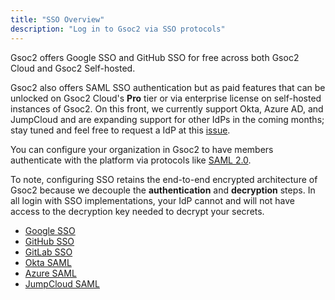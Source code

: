 ```yaml
---
title: "SSO Overview"
description: "Log in to Gsoc2 via SSO protocols"
---
```


<Warning>
  Gsoc2 offers Google SSO and GitHub SSO for free across both Gsoc2 Cloud and Gsoc2 Self-hosted.
  
  Gsoc2 also offers SAML SSO authentication but as paid features that can be unlocked on Gsoc2 Cloud's **Pro** tier
  or via enterprise license on self-hosted instances of Gsoc2. On this front, we currently support Okta, Azure AD, and JumpCloud and
  are expanding support for other IdPs in the coming months; stay tuned and feel free to request a IdP at this
  [issue](https://github.com/Gsoc2/gsoc2/issues/442).
</Warning>

You can configure your organization in Gsoc2 to have members authenticate with the platform via protocols like [SAML 2.0](https://en.wikipedia.org/wiki/SAML_2.0).

To note, configuring SSO retains the end-to-end encrypted architecture of Gsoc2 because we decouple the **authentication** and **decryption** steps. In all login with SSO implementations,
your IdP cannot and will not have access to the decryption key needed to decrypt your secrets.

- [Google SSO](/documentation/platform/sso/google)
- [GitHub SSO](/documentation/platform/sso/github)
- [GitLab SSO](/documentation/platform/sso/gitlab)
- [Okta SAML](/documentation/platform/sso/okta)
- [Azure SAML](/documentation/platform/sso/azure)
- [JumpCloud SAML](/documentation/platform/sso/jumpcloud)